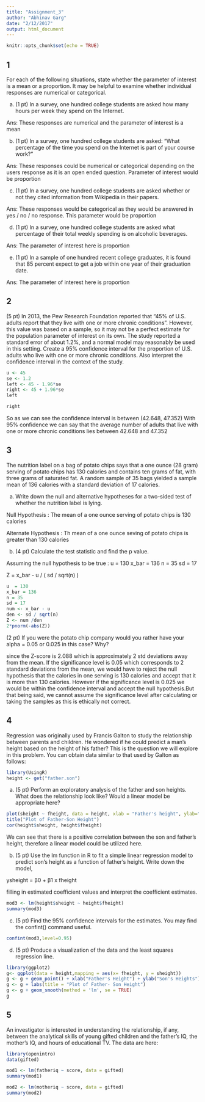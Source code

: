 ```yaml
---
title: "Assignment_3"
author: "Abhinav Garg"
date: "2/12/2017"
output: html_document
---
```


```r
knitr::opts_chunk$set(echo = TRUE)
```

## 1
For each of the following situations, state whether the parameter of interest is a mean or a
proportion. It may be helpful to examine whether individual responses are numerical or
categorical.

a) (1 pt) In a survey, one hundred college students are asked how many hours per week they spend on the Internet.

Ans: These responses are numerical and the parameter of interest is a mean 

b) (1 pt) In a survey, one hundred college students are asked: “What percentage of the time you spend on the Internet is part of your course work?”

Ans: These responses could be numerical or categorical depending on the users response as it is an open ended question. Parameter of interest would be proportion 

c) (1 pt) In a survey, one hundred college students are asked whether or not they cited information from Wikipedia in their papers.

Ans: These responses would be categorical as they would be answered in yes / no / no response. This parameter would be proportion 

d) (1 pt) In a survey, one hundred college students are asked what percentage of their total weekly spending is on alcoholic beverages.

Ans: The parameter of interest here is proportion 

e) (1 pt) In a sample of one hundred recent college graduates, it is found that 85 percent expect to get a job within one year of their graduation date.

Ans: The parameter of interest here is proportion 

## 2

(5 pt) In 2013, the Pew Research Foundation reported that “45% of U.S. adults report that they live with one or more chronic conditions”. However, this value was based on a sample, so it may not be a perfect estimate for the population parameter of interest on its own. The study reported a standard error of about 1.2%, and a normal model may reasonably be used in this setting. Create a 95% confidence interval for the proportion of U.S. adults who live with one or more chronic conditions. Also interpret the confidence interval in the context of the study.

```r
u <- 45
se <- 1.2
left <- 45 - 1.96*se
right <- 45 + 1.96*se
left
```

```r
right 
```
So as we can see the confidence interval is between (42.648, 47.352)
With 95% confidence we can say that the average number of adults that live with one or more chronic conditions lies between 42.648 and 47.352 


## 3 

The nutrition label on a bag of potato chips says that a one ounce (28 gram) serving of potato chips has 130 calories and contains ten grams of fat, with three grams of saturated fat. A random sample of 35 bags yielded a sample mean of 136 calories with a standard deviation of 17 calories.

a) Write down the null and alternative hypotheses for a two-sided test of whether the nutrition label is lying.

Null Hypothesis : The mean of a one ounce serving of potato chips is 130 calories 

Alternate Hypothesis : Th mean of a one ounce seving of potato chips is greater than 130 calories 

b) (4 pt) Calculate the test statistic and find the p value.

Assuming the null hypothesis to be true : u  = 130 
x_bar = 136 
n = 35
sd = 17 

Z = x_bar - u / ( sd / sqrt(n) )

```r
u  = 130 
x_bar = 136 
n = 35
sd = 17 
num <- x_bar - u 
den <- sd / sqrt(n)
Z <- num /den 
2*pnorm(-abs(Z))
```

(2 pt) If you were the potato chip company would you rather have your alpha = 0.05 or
0.025 in this case? Why?

since the Z-score is 2.088 which is approximately 2 std deviations away from the mean. If the significance level is 0.05 which corresponds to 2 standard deviations from the mean, we would have to reject the null hypothesis that the calories in one serving is 130 calories and accept that it is more than 130 calories. However if the significance level is 0.025 we would be within the confidence interval and accept the null hypothesis.But that being said, we cannot assume the significance level after calculating or taking the samples as this is ethically not correct. 


## 4 

Regression was originally used by Francis Galton to study the relationship between parents and children. He wondered if he could predict a man’s height based on the height of his father? This is the question we will explore in this problem. You can obtain data similar to that used by Galton as follows:

```r
library(UsingR)
height <- get("father.son")

```

a) (5 pt) Perform an exploratory analysis of the father and son heights. What does the relationship look like? Would a linear model be appropriate here?
```r
plot(sheight ~ fheight, data = height, xlab = "Father's height", ylab="Son's height" )
title("Plot of Father-Son Height")
cor(height$sheight, height$fheight)
```
We can see that there is a positive correlation between the son and father's height, therefore a linear model could be utilized here. 


b) (5 pt) Use the lm function in R to fit a simple linear regression model to predict son’s
height as a function of father’s height. Write down the model,

ysheight = β0 + β1 x fheight

filling in estimated coefficient values and interpret the coefficient estimates.
```r
mod3 <- lm(height$sheight ~ height$fheight)
summary(mod3)
```

c) (5 pt) Find the 95% confidence intervals for the estimates. You may find the confint() command useful.
```r
confint(mod3,level=0.95)
```

d) (5 pt) Produce a visualization of the data and the least squares regression line.

```r
library(ggplot2)
g<- ggplot(data = height,mapping = aes(x= fheight, y = sheight))
g <- g + geom_point() + xlab("Father's Height") + ylab("Son's Heights")
g <- g + labs(title = "Plot of Father- Son Height")
g <- g + geom_smooth(method = 'lm', se = TRUE)
g
```


## 5 



An investigator is interested in understanding the relationship, if any, between the analytical skills of young gifted children and the father’s IQ, the mother’s IQ, and hours of educational TV. The data are here:

```r
library(openintro)
data(gifted)
```

```r
mod1 <- lm(fatheriq ~ score, data = gifted)
summary(mod1)
```

```r
mod2 <- lm(motheriq ~ score, data = gifted)
summary(mod2)
```